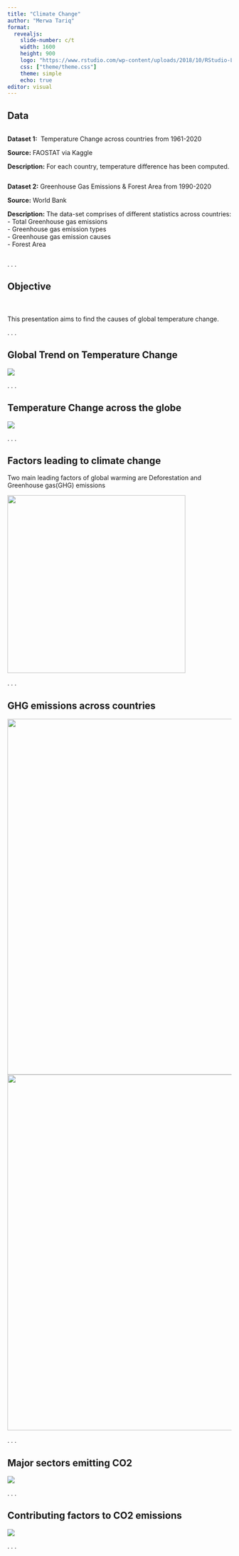 ```yaml
---
title: "Climate Change"
author: "Merwa Tariq"
format: 
  revealjs:
    slide-number: c/t
    width: 1600
    height: 900
    logo: "https://www.rstudio.com/wp-content/uploads/2018/10/RStudio-Logo-Flat.png"
    css: ["theme/theme.css"]
    theme: simple
    echo: true
editor: visual
---
```


## Data

::: columns
::: {.column width="60%"}
::: {.callout-important appearance="minimal"}
**Dataset 1:**  Temperature Change across countries from 1961-2020

**Source:** FAOSTAT via Kaggle 

**Description:** For each country, temperature difference has been computed.
:::
:::
:::

::: columns
::: {.column width="60%"}
::: {.callout-important appearance="minimal"}
**Dataset 2:** Greenhouse Gas Emissions & Forest Area from 1990-2020

**Source:** World Bank

**Description:** The data-set comprises of different statistics across countries:\
- Total Greenhouse gas emissions\
- Greenhouse gas emission types\
- Greenhouse gas emission causes\
- Forest Area
:::
:::
:::

. . .

## Objective

\
\
This presentation aims to find the causes of global temperature change.

. . .

## Global Trend on Temperature Change

![](img/img1.png){fig-align="center"}

. . .

## Temperature Change across the globe

![](img/img2.png){fig-align="center"}

. . .

## Factors leading to climate change

Two main leading factors of global warming are Deforestation and Greenhouse gas(GHG) emissions

![](img/img3.png){fig-align="center" width="400"}

. . .

## GHG emissions across countries

![](img/img4.png){fig-align="left" width="800"}![](img/img5.png){fig-align="right" width="800"}

. . .

## Major sectors emitting CO2

![](img/img7.png){fig-align="center"}

. . .

## Contributing factors to CO2 emissions

![](img/img6.png){fig-align="center"}

. . .
